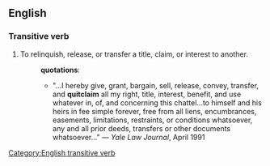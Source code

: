 ==English==
===Transitive verb===
[[Category:English transitive verb]]
# To relinquish, release, or transfer a title, claim, or interest to another.
#:'''quotations''':
#:*"...I hereby give, grant, bargain, sell, release, convey, transfer, and '''quitclaim''' all my right, title, interest, benefit, and use whatever in, of, and concerning this chattel...to himself and his heirs in fee simple forever, free from all liens, encumbrances, easements, limitations, restraints, or conditions whatsoever, any and all prior deeds, transfers or other documents whatsoever..." &mdash; ''Yale Law Journal'', April 1991